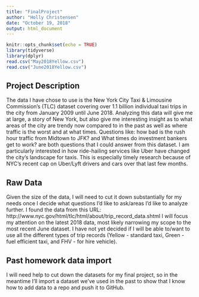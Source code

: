 ```yaml
---
title: "FinalProject"
author: "Holly Christensen"
date: "October 19, 2018"
output: html_document
---
```


```r
knitr::opts_chunk$set(echo = TRUE)
library(tidyverse)
library(dplyr)
read.csv("May2018Yellow.csv")
read.csv("June2018Yellow.csv")
```

## Project Description

The data I have chose to use is the New York City Taxi & Limousine Commission’s (TLC) dataset covering over 1.1 billion individual taxi trips in the city from January 2009 until June 2018. Analyzing this data will give me at large, a story of New York, but also give me interesting insight as to what areas of the city are trendy now compared to in the past as well as where traffic is the worst and at what times. Questions like: how bad is the rush hour traffic from Midtown to JFK? and What times do investment bankers get to work? are both questions that I could answer from this dataset. I am particularly interested in how ride-hailing services like Uber have changed the city’s landscape for taxis. This is especially timely research because of NYC’s recent cap on Uber/Lyft drivers and cars over that last few months. 

## Raw Data

Given the size of the data, I will need to cut it down substantially for my needs once I decide what questions I'd like to ask/areas I'd like to analyze further. I found the data from this URL: http://www.nyc.gov/html/tlc/html/about/trip_record_data.shtml
I will focus my attention on the latest 2018 data, most likely narrowing my scope to the most recent June dataset. I have not yet decided if I will be able to/want to use all the different types of trip records (Yellow - standard taxi, Green - fuel efficient taxi, and FHV - for hire vehicle). 

## Past homework data import

I will need help to cut down the datasets for my final project, so in the meantime I'll import a dataset we've used in the past to show that I know how to add data to a repo and push it to GitHub.

```r

```

